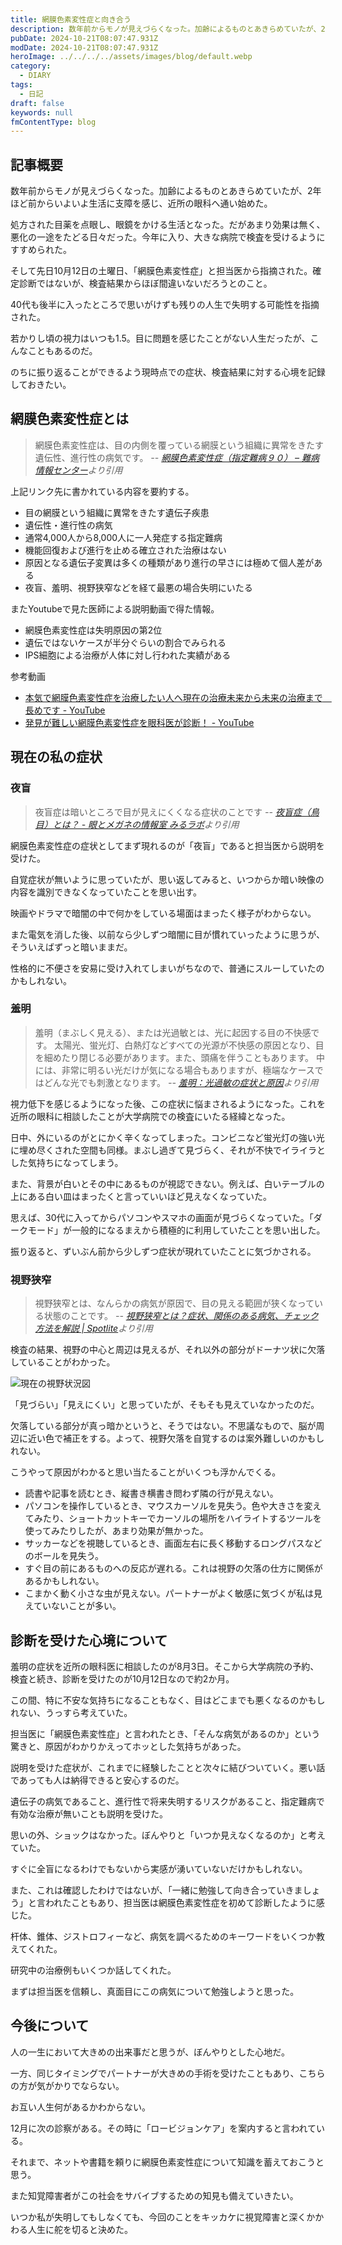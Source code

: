 ```yaml
---
title: 網膜色素変性症と向き合う
description: 数年前からモノが見えづらくなった。加齢によるものとあきらめていたが、2年ほど前からいよいよ生活に支障を感じ、近所の眼科へ通い始めた。処方された目薬を点眼し、眼鏡をかける生活となった。だがあまり効果は無く、悪化の一途をたどる日々だった。今年に入り、大きな病院で検査を受けるようにすすめられた。
pubDate: 2024-10-21T08:07:47.931Z
modDate: 2024-10-21T08:07:47.931Z
heroImage: ../../../../assets/images/blog/default.webp
category:
  - DIARY
tags:
  - 日記
draft: false
keywords: null
fmContentType: blog
---
```



## 記事概要

数年前からモノが見えづらくなった。加齢によるものとあきらめていたが、2年ほど前からいよいよ生活に支障を感じ、近所の眼科へ通い始めた。

処方された目薬を点眼し、眼鏡をかける生活となった。だがあまり効果は無く、悪化の一途をたどる日々だった。今年に入り、大きな病院で検査を受けるようにすすめられた。

そして先日10月12日の土曜日、「網膜色素変性症」と担当医から指摘された。確定診断ではないが、検査結果からほぼ間違いないだろうとのこと。

40代も後半に入ったところで思いがけずも残りの人生で失明する可能性を指摘された。

若かりし頃の視力はいつも1.5。目に問題を感じたことがない人生だったが、こんなこともあるのだ。

のちに振り返ることができるよう現時点での症状、検査結果に対する心境を記録しておきたい。

## 網膜色素変性症とは

> 網膜色素変性症は、目の内側を覆っている網膜という組織に異常をきたす遺伝性、進行性の病気です。 <cite>-- [網膜色素変性症（指定難病９０） – 難病情報センター](https://www.nanbyou.or.jp/entry/196)より引用</cite>

上記リンク先に書かれている内容を要約する。

- 目の網膜という組織に異常をきたす遺伝子疾患
- 遺伝性・進行性の病気
- 通常4,000人から8,000人に一人発症する指定難病
- 機能回復および進行を止める確立された治療はない
- 原因となる遺伝子変異は多くの種類があり進行の早さには極めて個人差がある
- 夜盲、羞明、視野狭窄などを経て最悪の場合失明にいたる

またYoutubeで見た医師による説明動画で得た情報。

- 網膜色素変性症は失明原因の第2位
- 遺伝ではないケースが半分ぐらいの割合でみられる
- IPS細胞による治療が人体に対し行われた実績がある

参考動画

- [本気で網膜色素変性症を治療したい人へ現在の治療未来から未来の治療まで　長めです - YouTube](https://www.youtube.com/watch?v=tMnsTmHhMIA)
- [発見が難しい網膜色素変性症を眼科医が診断！ - YouTube](https://www.youtube.com/watch?v=2rLfwfscZLA)

## 現在の私の症状

### 夜盲

> 夜盲症は暗いところで目が見えにくくなる症状のことです <cite>-- [夜盲症（鳥目）とは？ - 眼とメガネの情報室 みるラボ](https://mirulab.jp/column/cat03_eye_disease/1657/)より引用</cite>

網膜色素変性症の症状としてまず現れるのが「夜盲」であると担当医から説明を受けた。

自覚症状が無いように思っていたが、思い返してみると、いつからか暗い映像の内容を識別できなくなっていたことを思い出す。

映画やドラマで暗闇の中で何かをしている場面はまったく様子がわからない。

また電気を消した後、以前なら少しずつ暗闇に目が慣れていったように思うが、そういえばずっと暗いままだ。

性格的に不便さを安易に受け入れてしまいがちなので、普通にスルーしていたのかもしれない。

### 羞明

> 羞明（まぶしく見える）、または光過敏とは、光に起因する目の不快感です。
> 太陽光、蛍光灯、白熱灯などすべての光源が不快感の原因となり、目を細めたり閉じる必要があります。また、頭痛を伴うこともあります。
> 中には、非常に明るい光だけが気になる場合もありますが、極端なケースではどんな光でも刺激となります。 <cite>-- [羞明：光過敏の症状と原因](https://www.allaboutvision.com/ja-jp/shoujou/shuumei/)より引用</cite>

視力低下を感じるようになった後、この症状に悩まされるようになった。これを近所の眼科に相談したことが大学病院での検査にいたる経緯となった。

日中、外にいるのがとにかく辛くなってしまった。コンビニなど蛍光灯の強い光に埋め尽くされた空間も同様。まぶし過ぎて見づらく、それが不快でイライラとした気持ちになってしまう。

また、背景が白いとその中にあるものが視認できない。例えば、白いテーブルの上にある白い皿はまったくと言っていいほど見えなくなっていた。

思えば、30代に入ってからパソコンやスマホの画面が見づらくなっていた。「ダークモード」が一般的になるまえから積極的に利用していたことを思い出した。

振り返ると、ずいぶん前から少しずつ症状が現れていたことに気づかされる。

### 視野狭窄

> 視野狭窄とは、なんらかの病気が原因で、目の見える範囲が狭くなっている状態のことです。 <cite>-- [視野狭窄とは？症状、関係のある病気、チェック方法を解説 | Spotlite](https://spot-lite.jp/visual-impairment-tunnel-vision/)より引用</cite>

検査の結果、視野の中心と周辺は見えるが、それ以外の部分がドーナツ状に欠落していることがわかった。

![現在の視野状況図](@/images/blog/field-of-view-diagram.png 'こんな感じ')

「見づらい」「見えにくい」と思っていたが、そもそも見えていなかったのだ。

欠落している部分が真っ暗かというと、そうではない。不思議なもので、脳が周辺に近い色で補正をする。よって、視野欠落を自覚するのは案外難しいのかもしれない。

こうやって原因がわかると思い当たることがいくつも浮かんでくる。

- 読書や記事を読むとき、縦書き横書き問わず隣の行が見えない。
- パソコンを操作しているとき、マウスカーソルを見失う。色や大きさを変えてみたり、ショートカットキーでカーソルの場所をハイライトするツールを使ってみたりしたが、あまり効果が無かった。
- サッカーなどを視聴しているとき、画面左右に長く移動するロングパスなどのボールを見失う。
- すぐ目の前にあるものへの反応が遅れる。これは視野の欠落の仕方に関係があるかもしれない。
- こまかく動く小さな虫が見えない。パートナーがよく敏感に気づくが私は見えていないことが多い。

## 診断を受けた心境について

羞明の症状を近所の眼科医に相談したのが8月3日。そこから大学病院の予約、検査と続き、診断を受けたのが10月12日なので約2か月。

この間、特に不安な気持ちになることもなく、目はどこまでも悪くなるのかもしれない、うっすら考えていた。

担当医に「網膜色素変性症」と言われたとき、「そんな病気があるのか」という驚きと、原因がわかりかえってホッとした気持ちがあった。

説明を受けた症状が、これまでに経験したことと次々に結びついていく。悪い話であっても人は納得できると安心するのだ。

遺伝子の病気であること、進行性で将来失明するリスクがあること、指定難病で有効な治療が無いことも説明を受けた。

思いの外、ショックはなかった。ぼんやりと「いつか見えなくなるのか」と考えていた。

すぐに全盲になるわけでもないから実感が湧いていないだけかもしれない。

また、これは確認したわけではないが、「一緒に勉強して向き合っていきましょう」と言われたこともあり、担当医は網膜色素変性症を初めて診断したように感じた。

杆体、錐体、ジストロフィーなど、病気を調べるためのキーワードをいくつか教えてくれた。

研究中の治療例もいくつか話してくれた。

まずは担当医を信頼し、真面目にこの病気について勉強しようと思った。

## 今後について

人の一生において大きめの出来事だと思うが、ぼんやりとした心地だ。

一方、同じタイミングでパートナーが大きめの手術を受けたこともあり、こちらの方が気がかりでならない。

お互い人生何があるかわからない。

12月に次の診察がある。その時に「ロービジョンケア」を案内すると言われている。

それまで、ネットや書籍を頼りに網膜色素変性症について知識を蓄えておこうと思う。

また知覚障害者がこの社会をサバイブするための知見も備えていきたい。

いつか私が失明してもしなくても、今回のことをキッカケに視覚障害と深くかかわる人生に舵を切ると決めた。
